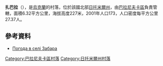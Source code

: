 {{coord|50|26|27|N|27|17|49|E|scale:30000|display=title}}

'''扎巴拉'''（{{lang-uk|Забара}}），是[[烏克蘭|烏克蘭]]的村落，位於該國北部[[日托米爾州|日托米爾州]]，由[[巴拉尼夫卡區|巴拉尼夫卡區]]負責管轄，面積6.32平方公里，海拔高度227米，2001年人口173，人口密度每平方公里27.37人。

==參考資料==
* [http://weather.in.ua/ua/zhitomirskaja/7996 Погода в селі Забара] {{Wayback|url=http://weather.in.ua/ua/zhitomirskaja/7996 |date=20160305205642 }}

{{DEFAULTSORT:Забара}}
[[Category:巴拉尼夫卡區村落|Category:巴拉尼夫卡區村落]]
[[Category:日托米爾州村落|Category:日托米爾州村落]]


{{Zhytomyr-geo-stub}}